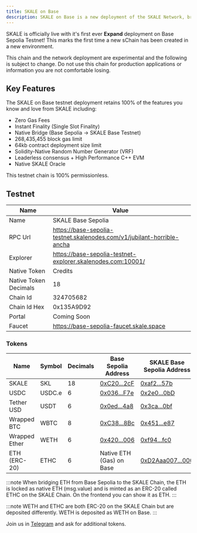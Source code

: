 ```yaml
---
title: SKALE on Base
description: SKALE on Base is a new deployment of the SKALE Network, bringing the power of SKALE to the Base ecosystem
---
```



SKALE is officially live with it's first ever **Expand** deployment on Base Sepolia Testnet! This marks the first time a new sChain has been created in a new environment.

<Aside type="note">
This chain and the network deployment are experimental and the following is subject to change. Do not use this chain for production applications or information you are not comfortable losing.
</Aside>

## Key Features

The SKALE on Base testnet deployment retains 100% of the features you know and love from SKALE including:

- Zero Gas Fees
- Instant Finality (Single Slot Finality)
- Native Bridge (Base Sepolia -> SKALE Base Testnet)
- 268,435,455 block gas limit
- 64kb contract deployment size limit
- Solidity-Native Random Number Generator (VRF)
- Leaderless consensus + High Performance C++ EVM
- Native SKALE Oracle

<Aside type="note">
This testnet chain is 100% permissionless.
</Aside>

## Testnet

| Name | Value | 
| --- | --- |
| Name | SKALE Base Sepolia |
| RPC Url | https://base-sepolia-testnet.skalenodes.com/v1/jubilant-horrible-ancha |
| Explorer | https://base-sepolia-testnet-explorer.skalenodes.com:10001/ |
| Native Token | Credits |
| Native Token Decimals | 18 |
| Chain Id | 324705682 |
| Chain Id Hex | 0x135A9D92 |
| Portal | Coming Soon |
| Faucet | https://base-sepolia-faucet.skale.space |

### Tokens

| Name | Symbol | Decimals | Base Sepolia Address | SKALE Base Sepolia Address |
| --- | --- | --- | --- | --- |
| SKALE | SKL | 18 | [0xC20...2cF](https://basescan.org/token/0xC20874EB2D51e4e61bBC07a4E7CA1358F449A2cF) | [0xaf2...57b](https://base-sepolia-testnet-explorer.skalenodes.com/token/0xaf2e0ff5b5f51553fdb34ce7f04a6c3201cee57b) |
| USDC | USDC.e | 6 | [0x036...F7e](https://basescan.org/token/0x036CbD53842c5426634e7929541eC2318f3dCF7e) | [0x2e0...0bD](https://base-sepolia-testnet-explorer.skalenodes.com/token/0x2e08028E3C4c2356572E096d8EF835cD5C6030bD) |
| Tether USD | USDT | 6 | [0x0ed...4a8](https://basescan.org/token/0x0eda7df37785f570560dA74ceCFD435AB60D84a8) | [0x3ca...0bf](https://base-sepolia-testnet-explorer.skalenodes.com/token/0x3ca0a49f511c2c89c4dcbbf1731120d8919050bf) |
| Wrapped BTC | WBTC | 8 | [0xC38...8Bc](https://basescan.org/token/0xC3893AEC98b41c198A11AcD9db17688D858588Bc) | [0x451...e87](https://base-sepolia-testnet-explorer.skalenodes.com/token/0x4512eacd4186b025186e1cf6cc0d89497c530e87) |
| Wrapped Ether | WETH | 6 | [0x420...006](https://basescan.org/token/0x4200000000000000000000000000000000000006) | [0xf94...fc0](https://base-sepolia-testnet-explorer.skalenodes.com/token/0xf94056bd7f6965db3757e1b145f200b7346b4fc0) |
| ETH (ERC-20) | ETHC | 6 | Native ETH (Gas) on Base | [0xD2Aaa007...000](https://base-sepolia-testnet-explorer.skalenodes.com/token/0xD2Aaa00700000000000000000000000000000000) |

:::note
When bridging ETH from Base Sepolia to the SKALE Chain, the ETH is locked as native ETH (msg.value) and is minted as an ERC-20 called ETHC on the SKALE Chain.
On the frontend you can show it as ETH.
:::

:::note
WETH and ETHC are both ERC-20 on the SKALE Chain but are deposited differently. WETH is deposited as WETH on Base.
:::


Join us in [Telegram](https://t.me/+o_7DCw9qcbI2NDYx) and ask for additional tokens.
